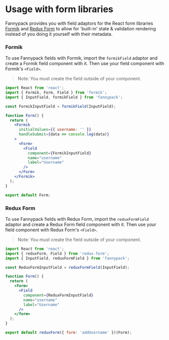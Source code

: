 # Usage with form libraries

Fannypack provides you with field adaptors for the React form libraries [Formik]() and [Redux Form]() to allow for 'built-in' state & validation rendering instead of you doing it yourself with their metadata.

### Formik

To use Fannypack fields with Formik, import the `formikField` adaptor and create a Formik field component with it. Then use your field component with Formik's `<Field>`.

> Note: You must create the field outside of your component.

```jsx
import React from 'react';
import { Formik, Form, Field } from 'formik';
import { InputField, formikField } from 'fannypack';

const FormikInputField = formikField(InputField);

function Form() {
  return (
    <Formik
      initialValues={{ username: '' }}
      handleSubmit={data => console.log(data)}
    >
      <Form>
        <Field
          component={FormikInputField}
          name="username"
          label="Username"
        />
      </Form>
    </Formik>
  );
}

export default Form;
```

### Redux Form

To use Fannypack fields with Redux Form, import the `reduxFormField` adaptor and create a Redux Form field component with it. Then use your field component with Redux Form's `<Field>`.

> Note: You must create the field outside of your component.

```jsx
import React from 'react';
import { reduxForm, Field } from 'redux-form';
import { InputField, reduxFormField } from 'fannypack';

const ReduxFormInputField = reduxFormField(InputField);

function Form() {
  return (
    <form>
      <Field
        component={ReduxFormInputField}
        name="username"
        label="Username"
      />
    </form>
  );
}

export default reduxForm({ form: 'addUsername' })(Form);
```

